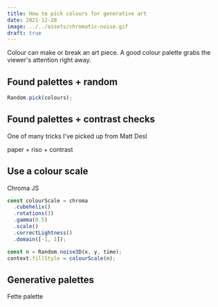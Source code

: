 ```yaml
---
title: How to pick colours for generative art
date: 2021-12-28
image: ../../assets/chromatic-noise.gif
draft: true
---
```


Colour can make or break an art piece. A good colour palette grabs the viewer's attention right away.

## Found palettes + random

```js
Random.pick(colours);
```

## Found palettes + contrast checks

One of many tricks I've picked up from Matt Desl

paper + riso + contrast

## Use a colour scale

Chroma JS

```js
const colourScale = chroma
  .cubehelix()
  .rotations(3)
  .gamma(0.5)
  .scale()
  .correctLightness()
  .domain([-1, 1]);

const n = Random.noise3D(x, y, time);
context.fillStyle = colourScale(n);
```

## Generative palettes

Fette palette
